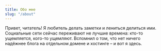 ```yaml
---
title: Обо мне
slug: "/about"
---
```


Привет, читатель! Я любитель делать заметки и лениться делиться ими. Социальные сети сейчас переживают не лучшие времена: кто-то ущемляется, кого-то ущемляют. Вспомнил о том, что нет ничего надёжнее блога на отдельном домене и хостинге – и вот я здесь. 
